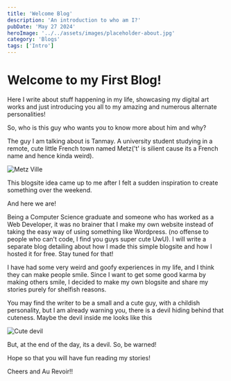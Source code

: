 ```yaml
---
title: 'Welcome Blog'
description: 'An introduction to who am I?'
pubDate: 'May 27 2024'
heroImage: '../../assets/images/placeholder-about.jpg'
category: 'Blogs'
tags: ['Intro']
---
```


# Welcome to my First Blog!

Here I write about stuff happening in my life, showcasing my digital art 
works and just introducing you all to my amazing and numerous alternate personalities!

So, who is this guy who wants you to know more about him and why?

The guy I am talking about is Tanmay. A university student studying in 
a remote, cute little French town named Metz('t' is silient cause its a French name 
and hence kinda weird).

![Metz Ville](../../assets/images/Metz.jpg)

This blogsite idea came up to me after I felt a sudden inspiration to create something over the weekend.

And here we are! 

Being a Computer Science graduate and someone who has worked as a Web Developer, it was no
brainer that I make my own website instead of taking the easy way of using something like Wordpress.
(no offense to people who can't code, I find you guys super cute UwU). I will write a separate blog
detailing about how I made this simple blogsite and how I hosted it for free. Stay tuned for that!

I have had some very weird and goofy experiences in my life, and I think they can make
people smile. Since I want to get some good karma by making others smile, I decided to
make my own blogsite and share my stories purely for shelfish reasons. 

You may find the writer to be a small and a cute guy, with a childish personality, but I am 
already warning you, there is a devil hiding behind that cuteness. Maybe the devil inside
me looks like this

![Cute devil](../../assets/images/baby_devil.jpg)

But, at the end of the day, its a devil. So, be warned!

Hope so that you will have fun reading my stories!

Cheers and Au Revoir!!